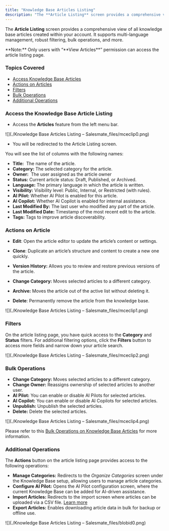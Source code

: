 ```yaml
---
title: "Knowledge Base Articles Listing"
description: "The **Article Listing** screen provides a comprehensive view of all knowledge base articles created within your account. It supports multi-language ma..."
---
```


The **Article Listing** screen provides a comprehensive view of all knowledge base articles created within your account. It supports multi-language management, robust filtering, bulk operations, and more.

<Note>
**Note:** Only users with “**View Articles**” permission can access the article listing page.
</Note>

### Topics Covered

*   [Access Knowledge Base Articles](https://support.salesmate.io/hc/en-us/articles/44524743791897-Knowledge-Base-Articles-Listing#h_01JWA3TAVSG7XP66FG5ZBB2BT2)
*   [Actions on Articles](https://support.salesmate.io/hc/en-us/articles/44524743791897-Knowledge-Base-Articles-Listing#h_01JWA3TNEX9JY1N7V8JMRZ2XJ4)
*   [Filters](https://support.salesmate.io/hc/en-us/articles/44524743791897-Knowledge-Base-Articles-Listing#h_01JW65H7PN2DV02X3G22YDWA2C)
*   [Bulk Operations](https://support.salesmate.io/hc/en-us/articles/44524743791897-Knowledge-Base-Articles-Listing#h_01JW6678JY5GKXAYA8J679XE67)
*   [Additional Operations](https://support.salesmate.io/hc/en-us/articles/44524743791897-Knowledge-Base-Articles-Listing#h_01JW66Q3DNR4B1MWKMAHBC1ZCW)

### Access the **Knowledge Base Article** Listing

*   Access the **Articles** feature from the left menu bar.

![](./Knowledge Base Articles Listing – Salesmate_files/mceclip0.png)

*   You will be redirected to the Article Listing screen.

You will see the list of columns with the following names:

*   **Title:**  The name of the article.
*   **Category:** The selected category for the article.
*   **Owner:**  The user assigned as the article owner
*   **Status:** Current article status: Draft, Published, or Archived.
*   **Language:** The primary language in which the article is written.
*   **Visibility:** Visibility level: Public, Internal, or Restricted (with rules).
*   **AI Pilot:** Whether AI Pilot is enabled for this article.
*   **AI Copilot:** Whether AI Copilot is enabled for internal assistance.
*   **Last Modified By:** The last user who modified any part of the article.
*   **Last Modified Date:** Timestamp of the most recent edit to the article.
*   **Tags:** Tags to improve article discoverability.

### Actions on Article

*   **Edit**: Open the article editor to update the article’s content or settings.
    
*   **Clone**: Duplicate an article’s structure and content to create a new one quickly.
    
*   **Version History:** Allows you to review and restore previous versions of the article.
*   **Change Category:** Moves selected articles to a different category.
*   **Archive:** Moves the article out of the active list without deleting it.
*   **Delete**: Permanently remove the article from the knowledge base.
    

![](./Knowledge Base Articles Listing – Salesmate_files/mceclip1.png)

### Filters 

On the article listing page, you have quick access to the **Category** and **Status** filters. For additional filtering options, click the **Filters** button to access more fields and narrow down your article search. 

![](./Knowledge Base Articles Listing – Salesmate_files/mceclip2.png)

### Bulk Operations

*   **Change Category:** Moves selected articles to a different category.
*   **Change Owner:** Reassigns ownership of selected articles to another user.
*   **AI Pilot:** You can enable or disable AI Pilots for selected articles.
*   **AI Copilot:** You can enable or disable AI Copilots for selected articles.
*   **Unpublish:** Unpublish the selected articles.
*   **Delete:** Delete the selected articles.

![](./Knowledge Base Articles Listing – Salesmate_files/mceclip4.png)

Please refer to this [Bulk Operations on Knowledge Base Articles](https://support.salesmate.io/hc/en-us/articles/44524733757977-Bulk-Operations-On-Knowledge-Base-Articles) for more information.

### Additional Operations

The **Actions** button on the article listing page provides access to the following operations:

*   **Manage Categories:** Redirects to the _Organize Categories_ screen under the Knowledge Base setup, allowing users to manage article categories.
*   **Configure AI Pilot:** Opens the AI Pilot configuration screen, where the current Knowledge Base can be added for AI-driven assistance.
*   **Import Articles:** Redirects to the import screen where articles can be uploaded via a CSV file. [Learn more](https://support.salesmate.io/hc/en-us/articles/44633577758873-Import-Articles-from-a-CSV)
*   **Export Articles:** Enables downloading article data in bulk for backup or offline use.

![](./Knowledge Base Articles Listing – Salesmate_files/blobid0.png)